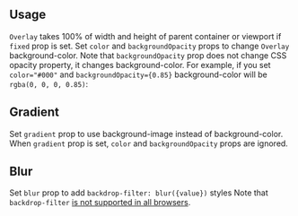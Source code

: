

## Usage

`Overlay` takes 100% of width and height of parent container or viewport if `fixed` prop is set.
Set `color` and `backgroundOpacity` props to change `Overlay` background-color. Note that `backgroundOpacity` prop
does not change CSS opacity property, it changes background-color. For example, if you set
`color="#000"` and `backgroundOpacity={0.85}` background-color will be `rgba(0, 0, 0, 0.85)`:

<Demo data={OverlayDemos.usage} />

## Gradient

Set `gradient` prop to use background-image instead of background-color. When `gradient` prop is set,
`color` and `backgroundOpacity` props are ignored.

<Demo data={OverlayDemos.gradient} />

## Blur

Set `blur` prop to add `backdrop-filter: blur({value})` styles
Note that `backdrop-filter` [is not supported in all browsers](https://caniuse.com/css-backdrop-filter).

<Demo data={OverlayDemos.blur} />

<Polymorphic defaultElement="div" changeToElement="a" component="Overlay" withNext />
